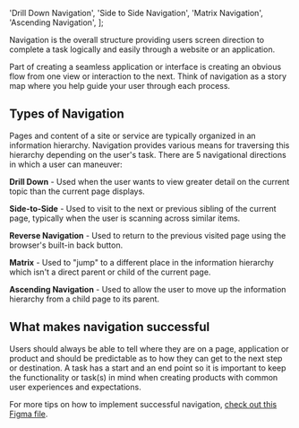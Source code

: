 
  'Drill Down Navigation',
  'Side to Side Navigation',
  'Matrix Navigation',
  'Ascending Navigation',
];

Navigation is the overall structure providing users screen direction to complete a task logically and easily through a website or an application. 

Part of creating a seamless application or interface is creating an obvious flow from one view or interaction to the next. Think of navigation as a story map where you help guide your user through each process. 

## Types of Navigation

Pages and content of a site or service are typically organized in an information hierarchy. Navigation provides various means for traversing this hierarchy depending on the user's task. 
There are 5 navigational directions in which a user can maneuver:

**Drill Down** - Used when the user wants to view greater detail on the current topic than the current page displays.

**Side-to-Side** - Used to visit to the next or previous sibling of the current page, typically when the user is scanning across similar items.

**Reverse Navigation** - Used to return to the previous visited page using the browser's built-in back button.

**Matrix** - Used to "jump" to a different place in the information hierarchy which isn't a direct parent or child of the current page.

**Ascending Navigation** - Used to allow the user to move up the information hierarchy from a child page to its parent.

<CardGrid cards={navCards} />

## What makes navigation successful

Users should always be able to tell where they are on a page, application or product and should be predictable as to how they can get to the next step or destination. A task has a start and an end point so it is important to keep the functionality or task(s) in mind when creating products with common user experiences and expectations.

For more tips on how to implement successful navigation, [check out this Figma file](https://www.figma.com/file/b6hiokanRCwNnc93PpHdgQ/HPE-Design-System-Navigation?node-id=0%3A1).
